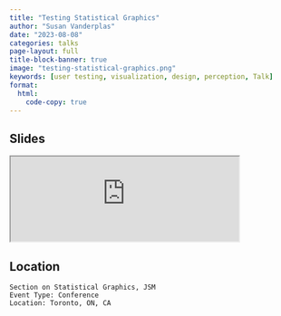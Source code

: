 ```yaml
---
title: "Testing Statistical Graphics"
author: "Susan Vanderplas"
date: "2023-08-08"
categories: talks
page-layout: full
title-block-banner: true
image: "testing-statistical-graphics.png"
keywords: [user testing, visualization, design, perception, Talk]
format:
  html:
    code-copy: true
---
```

 
## Slides

<iframe src='http://srvanderplas.github.io/2023-Presentations/08-JSM-Testing-Graphics/' height='auto' width='80%'>
                        </iframe>
## Location

    Section on Statistical Graphics, JSM
    Event Type: Conference
    Location: Toronto, ON, CA
